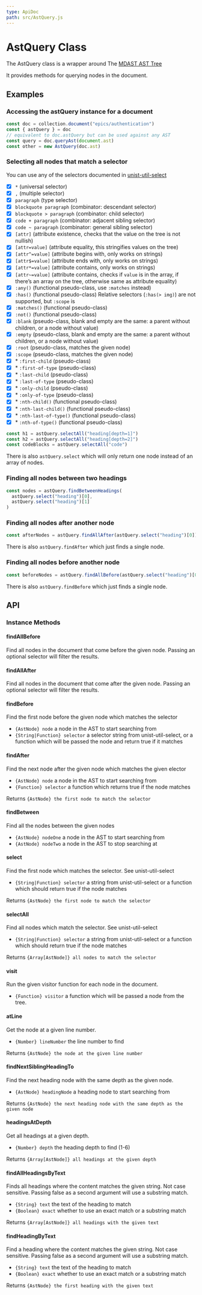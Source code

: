 ```yaml
---
type: ApiDoc
path: src/AstQuery.js
---
```

# AstQuery Class

The AstQuery class is a wrapper around The [MDAST AST Tree](https://github.com/syntax-tree/mdast)

It provides methods for querying nodes in the document.

## Examples

### Accessing the astQuery instance for a document

```javascript
const doc = collection.document("epics/authentication")
const { astQuery } = doc
// equivalent to doc.astQuery but can be used against any AST
const query = doc.queryAst(document.ast)
const other = new AstQuery(doc.ast)
```

### Selecting all nodes that match a selector

You can use any of the selectors documented in [unist-util-select](https://www.npmjs.com/package/unist-util-select)

-   [x] `*` (universal selector)
-   [x] `,` (multiple selector)
-   [x] `paragraph` (type selector)
-   [x] `blockquote paragraph` (combinator: descendant selector)
-   [x] `blockquote > paragraph` (combinator: child selector)
-   [x] `code + paragraph` (combinator: adjacent sibling selector)
-   [x] `code ~ paragraph` (combinator: general sibling selector)
-   [x] `[attr]` (attribute existence, checks that the value on the tree is not
        nullish)
-   [x] `[attr=value]` (attribute equality, this stringifies values on the tree)
-   [x] `[attr^=value]` (attribute begins with, only works on strings)
-   [x] `[attr$=value]` (attribute ends with, only works on strings)
-   [x] `[attr*=value]` (attribute contains, only works on strings)
-   [x] `[attr~=value]` (attribute contains, checks if `value` is in the array,
        if there’s an array on the tree, otherwise same as attribute equality)
-   [x] `:any()` (functional pseudo-class, use `:matches` instead)
-   [x] `:has()` (functional pseudo-class)
        Relative selectors (`:has(> img)`) are not supported, but `:scope` is
-   [x] `:matches()` (functional pseudo-class)
-   [x] `:not()` (functional pseudo-class)
-   [x] `:blank` (pseudo-class, blank and empty are the same: a parent without
        children, or a node without value)
-   [x] `:empty` (pseudo-class, blank and empty are the same: a parent without
        children, or a node without value)
-   [x] `:root` (pseudo-class, matches the given node)
-   [x] `:scope` (pseudo-class, matches the given node)
-   [x] \* `:first-child` (pseudo-class)
-   [x] \* `:first-of-type` (pseudo-class)
-   [x] \* `:last-child` (pseudo-class)
-   [x] \* `:last-of-type` (pseudo-class)
-   [x] \* `:only-child` (pseudo-class)
-   [x] \* `:only-of-type` (pseudo-class)
-   [x] \* `:nth-child()` (functional pseudo-class)
-   [x] \* `:nth-last-child()` (functional pseudo-class)
-   [x] \* `:nth-last-of-type()` (functional pseudo-class)
-   [x] \* `:nth-of-type()` (functional pseudo-class)

```javascript
const h1 = astQuery.selectAll("heading[depth=1]")
const h2 = astQuery.selectAll("heading[depth=2]")
const codeBlocks = astQuery.selectAll("code")
```

There is also `astQuery.select` which will only return one node instead of an array of nodes.

### Finding all nodes between two headings

```javascript
const nodes = astQuery.findBetweenHeadings(
  astQuery.select("heading")[0],
  astQuery.select("heading")[1]
)
```

### Finding all nodes after another node

```javascript
const afterNodes = astQuery.findAllAfter(astQuery.select("heading")[0])
```

There is also `astQuery.findAfter` which just finds a single node.

### Finding all nodes before another node

```javascript
const beforeNodes = astQuery.findAllBefore(astQuery.select("heading")[0])
```

There is also `astQuery.findBefore` which just finds a single node.

## API

### Instance Methods


#### findAllBefore

Find all nodes in the document that come before the given node.  Passing an optional
selector will filter the results.

#### findAllAfter

Find all nodes in the document that come after the given node. Passing an optional
selector will filter the results.

#### findBefore

Find the first node before the given node which matches the selector
- `{AstNode} node` a node in the AST to start searching from
- `{String|Function} selector` a selector string from unist-util-select, or a function which will be passed the node and return true if it matches

#### findAfter

Find the next node after the given node which matches the given elector
- `{AstNode} node` a node in the AST to start searching from
- `{Function} selector` a function which returns true if the node matches

Returns `{AstNode} the first node to match the selector`

#### findBetween

Find all the nodes between the given nodes
- `{AstNode} nodeOne` a node in the AST to start searching from
- `{AstNode} nodeTwo` a node in the AST to stop searching at

#### select

Find the first node which matches the selector.  See unist-util-select
- `{String|Function} selector` a string from unist-util-select or a function which should return true if the node matches

Returns `{AstNode} the first node to match the selector`

#### selectAll

Find all nodes which match the selector.  See unist-util-select
- `{String|Function} selector` a string from unist-util-select or a function which should return true if the node matches

Returns `{Array[AstNode]} all nodes to match the selector`

#### visit

Run the given visitor function for each node in the document.
- `{Function} visitor` a function which will be passed a node from the tree.

#### atLine

Get the node at a given line number.
- `{Number} lineNumber` the line number to find

Returns `{AstNode} the node at the given line number`

#### findNextSiblingHeadingTo

Find the next heading node with the same depth as the given node.
- `{AstNode} headingNode` a heading node to start searching from

Returns `{AstNode} the next heading node with the same depth as the given node`

#### headingsAtDepth

Get all headings at a given depth.
- `{Number} depth` the heading depth to find (1-6)

Returns `{Array[AstNode]} all headings at the given depth`

#### findAllHeadingsByText

Finds all headings where the content matches the given string.  Not case sensitive.
Passing false as a second argument will use a substring match.
- `{String} text` the text of the heading to match
- `{Boolean} exact` whether to use an exact match or a substring match

Returns `{Array[AstNode]} all headings with the given text`

#### findHeadingByText

Find a heading where the content matches the given string.  Not case sensitive.
Passing false as a second argument will use a substring match.
- `{String} text` the text of the heading to match
- `{Boolean} exact` whether to use an exact match or a substring match

Returns `{AstNode} the first heading with the given text`


